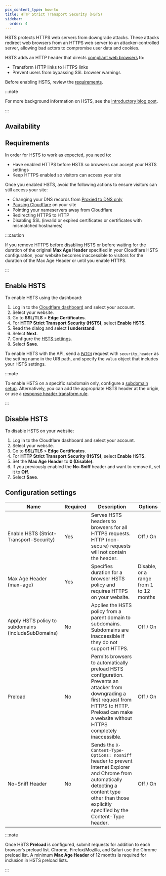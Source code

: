```yaml
---
pcx_content_type: how-to
title: HTTP Strict Transport Security (HSTS)
sidebar:
  order: 4
---
```



HSTS protects HTTPS web servers from downgrade attacks. These attacks redirect web browsers from an HTTPS web server to an attacker-controlled server, allowing bad actors to compromise user data and cookies.

HSTS adds an HTTP header that directs [compliant web browsers](/ssl/reference/browser-compatibility/) to:

- Transform HTTP links to HTTPS links
- Prevent users from bypassing SSL browser warnings

Before enabling HSTS, review the [requirements](#requirements).

:::note

For more background information on HSTS, see the [introductory blog post](https://blog.cloudflare.com/enforce-web-policy-with-hypertext-strict-transport-security-hsts/).

:::

## Availability

<FeatureTable id="ssl.hsts" />

## Requirements

In order for HSTS to work as expected, you need to:

- Have enabled HTTPS before HSTS so browsers can accept your HSTS settings
- Keep HTTPS enabled so visitors can access your site

Once you enabled HSTS, avoid the following actions to ensure visitors can still access your site:

- Changing your DNS records from [Proxied to DNS only](/dns/proxy-status/)
- [Pausing Cloudflare](/fundamentals/manage-domains/pause-cloudflare/) on your site
- Pointing your nameservers away from Cloudflare
- Redirecting HTTPS to HTTP
- Disabling SSL (invalid or expired certificates or certificates with mismatched hostnames)

:::caution

If you remove HTTPS before disabling HSTS or before waiting for the duration of the original <strong>Max Age Header</strong> specified in your Cloudflare HSTS configuration, your website becomes inaccessible to visitors for the duration of the Max Age Header or until you enable HTTPS.

:::

## Enable HSTS

<Tabs syncKey="dashPlusAPI"> <TabItem label="Dashboard">

To enable HSTS using the dashboard:

1. Log in to the [Cloudflare dashboard](https://dash.cloudflare.com) and select your account.
2. Select your website.
3. Go to **SSL/TLS** > **Edge Certificates**.
4. For **HTTP Strict Transport Security (HSTS)**, select **Enable HSTS**.
5. Read the dialog and select **I understand**.
6. Select **Next**.
7. Configure the [HSTS settings](#configuration-settings).
8. Select **Save**.

</TabItem> <TabItem label="API">

To enable HSTS with the API, send a [`PATCH`](/api/resources/zones/subresources/settings/methods/edit/) request with `security_header` as the setting name in the URI path, and specify the `value` object that includes your HSTS settings.

</TabItem> </Tabs>

:::note

To enable HSTS on a specific subdomain only, configure a [subdomain setup](/dns/zone-setups/subdomain-setup/). Alternatively, you can add the appropriate HSTS header at the origin, or use a [response header transform rule](/rules/transform/response-header-modification/).

:::

## Disable HSTS

To disable HSTS on your website:

1. Log in to the Cloudflare dashboard and select your account.
2. Select your website.
3. Go to **SSL/TLS** > **Edge Certificates**.
4. For **HTTP Strict Transport Security (HSTS)**, select **Enable HSTS**.
5. Set the **Max Age Header** to **0 (Disable)**.
6. If you previously enabled the **No-Sniff** header and want to remove it, set it to **Off**.
7. Select **Save**.

## Configuration settings

<table style="width:100%">
	<thead>
		<tr>
			<th>Name</th>
			<th>Required</th>
			<th>Description</th>
			<th>Options</th>
		</tr>
	</thead>
	<tbody>
		<tr>
			<td>Enable HSTS (Strict-Transport-Security)</td>
			<td>Yes</td>
			<td>
				Serves HSTS headers to browsers for all HTTPS requests. HTTP
				(non-secure) requests will not contain the header.
			</td>
			<td>Off / On</td>
		</tr>
		<tr>
			<td>Max Age Header (max-age)</td>
			<td>Yes</td>
			<td>
				Specifies duration for a browser HSTS policy and requires HTTPS on your
				website.
			</td>
			<td>Disable, or a range from 1 to 12 months</td>
		</tr>
		<tr>
			<td>Apply HSTS policy to subdomains (includeSubDomains)</td>
			<td>No</td>
			<td>
				Applies the HSTS policy from a parent domain to subdomains. Subdomains
				are inaccessible if they do not support HTTPS.
			</td>
			<td>Off / On</td>
		</tr>
		<tr>
			<td>Preload</td>
			<td>No</td>
			<td>
				Permits browsers to automatically preload HSTS configuration. Prevents
				an attacker from downgrading a first request from HTTPS to HTTP. Preload
				can make a website without HTTPS completely inaccessible.
			</td>
			<td>Off / On</td>
		</tr>
		<tr>
			<td>No-Sniff Header</td>
			<td>No</td>
			<td>
				Sends the <code>X-Content-Type-Options: nosniff</code> header to prevent
				Internet Explorer and Chrome from automatically detecting a content type
				other than those explicitly specified by the Content-Type header.
			</td>
			<td>Off / On</td>
		</tr>
	</tbody>
</table>

:::note

Once HSTS <strong>Preload</strong> is configured, submit requests for addition to each browser’s preload list. Chrome, Firefox/Mozilla, and Safari use the Chrome preload list. A minimum <strong>Max Age Header</strong> of 12 months is required for inclusion in HSTS preload lists.

:::
